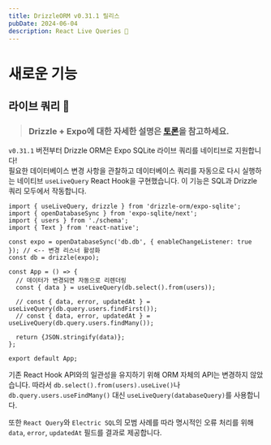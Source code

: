 ```yaml
---
title: DrizzleORM v0.31.1 릴리스
pubDate: 2024-06-04
description: React Live Queries 🎉
---
```


# 새로운 기능


## 라이브 쿼리 🎉

> ### Drizzle + Expo에 대한 자세한 설명은 [토론](https://github.com/drizzle-team/drizzle-orm/discussions/2447)을 참고하세요.

`v0.31.1` 버전부터 Drizzle ORM은 Expo SQLite 라이브 쿼리를 네이티브로 지원합니다!  
필요한 데이터베이스 변경 사항을 관찰하고 데이터베이스 쿼리를 자동으로 다시 실행하는 네이티브 `useLiveQuery` React Hook을 구현했습니다. 이 기능은 SQL과 Drizzle 쿼리 모두에서 작동합니다.

```tsx
import { useLiveQuery, drizzle } from 'drizzle-orm/expo-sqlite';
import { openDatabaseSync } from 'expo-sqlite/next';
import { users } from './schema';
import { Text } from 'react-native';

const expo = openDatabaseSync('db.db', { enableChangeListener: true }); // <-- 변경 리스너 활성화
const db = drizzle(expo);

const App = () => {
  // 데이터가 변경되면 자동으로 리렌더링
  const { data } = useLiveQuery(db.select().from(users));

  // const { data, error, updatedAt } = useLiveQuery(db.query.users.findFirst());
  // const { data, error, updatedAt } = useLiveQuery(db.query.users.findMany());

  return {JSON.stringify(data)};
};

export default App;
```

기존 React Hook API와의 일관성을 유지하기 위해 ORM 자체의 API는 변경하지 않았습니다. 따라서 `db.select().from(users).useLive()`나 `db.query.users.useFindMany()` 대신 `useLiveQuery(databaseQuery)`를 사용합니다.

또한 `React Query`와 `Electric SQL`의 모범 사례를 따라 명시적인 오류 처리를 위해 `data`, `error`, `updatedAt` 필드를 결과로 제공합니다.


